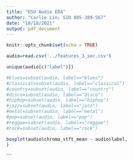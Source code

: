 ```yaml
---
title: "DSU Audio EDA"
author: "Carlie Lin; SID 805-389-567"
date: "10/18/2021"
output: pdf_document
---
```


```r
knitr::opts_chunk$set(echo = TRUE)
```

```r

audio=read.csv('../features_3_sec.csv')

unique(audio[c("label")])

#blues=subset(audio, label=="blues")
#classical=subset(audio, label=="classical")
#country=subset(audio, label=="country")
#disco=subset(audio, label=="disco")
#hiphop=subset(audio, label=="hiphop")
#jazz=subset(audio, label=="jazz")
#metal=subset(audio, label=="metal")
#pop=subset(audio, label=="pop")
#reggae=subset(audio, label=="reggae")
#rock=subset(audio, label=="rock")

boxplot(audio$chroma_stft_mean ~ audio$label, 
)


```






```
